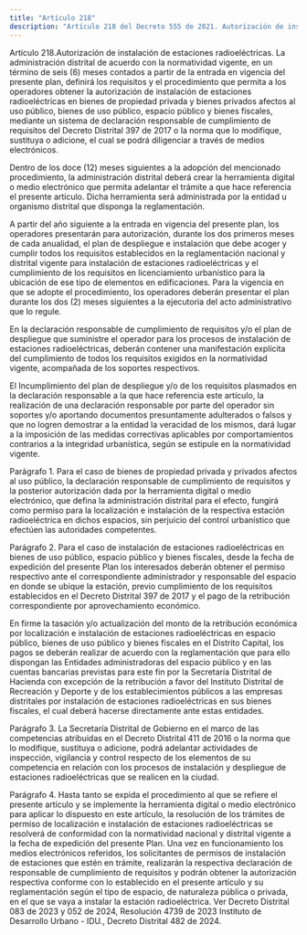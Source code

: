 ```yaml
---
title: "Artículo 218"
description: "Artículo 218 del Decreto 555 de 2021. Autorización de instalación de estaciones radioeléctricas."
---
```


Artículo 218.Autorización de instalación de estaciones radioeléctricas. La administración distrital de acuerdo con la normatividad vigente, en un término de seis (6) meses contados a partir de la entrada en vigencia del presente plan, definirá los requisitos y el procedimiento que permita a los operadores obtener la autorización de instalación de estaciones radioeléctricas en bienes de propiedad privada y bienes privados afectos al uso público, bienes de uso público, espacio público y bienes fiscales, mediante un sistema de declaración responsable de cumplimiento de requisitos del Decreto Distrital 397 de 2017 o la norma que lo modifique, sustituya o adicione, el cual se podrá diligenciar a través de medios electrónicos.
 
Dentro de los doce (12) meses siguientes a la adopción del mencionado procedimiento, la administración distrital deberá crear la herramienta digital o medio electrónico que permita adelantar el trámite a que hace referencia el presente artículo. Dicha herramienta será administrada por la entidad u organismo distrital que disponga la reglamentación.
 
 A partir del año siguiente a la entrada en vigencia del presente plan, los operadores presentarán para autorización, durante los dos primeros meses de cada anualidad, el plan de despliegue e instalación que debe acoger y cumplir todos los requisitos establecidos en la reglamentación nacional y distrital vigente para instalación de estaciones radioeléctricas y el cumplimiento de los requisitos en licenciamiento urbanístico para la ubicación de ese tipo de elementos en edificaciones. Para la vigencia en que se adopte el procedimiento, los operadores deberán presentar el plan durante los dos (2) meses siguientes a la ejecutoria del acto administrativo que lo regule.
 
En la declaración responsable de cumplimiento de requisitos y/o el plan de despliegue que suministre el operador para los procesos de instalación de estaciones radioeléctricas, deberán contener una manifestación explícita del cumplimiento de todos los requisitos exigidos en la normatividad vigente, acompañada de los soportes respectivos.
 
El Incumplimiento del plan de despliegue y/o de los requisitos plasmados en la declaración responsable a la que hace referencia este artículo, la realización de una declaración responsable por parte del operador sin soportes y/o aportando documentos presuntamente adulterados o falsos y que no logren demostrar a la entidad la veracidad de los mismos, dará lugar a la imposición de las medidas correctivas aplicables por comportamientos contrarios a la integridad urbanística, según se estipule en la normatividad vigente.
 
Parágrafo 1. Para el caso de bienes de propiedad privada y privados afectos al uso público, la declaración responsable de cumplimiento de requisitos y la posterior autorización dada por la herramienta digital o medio electrónico, que defina la administración distrital para el efecto, fungirá como permiso para la localización e instalación de la respectiva estación radioeléctrica en dichos espacios, sin perjuicio del control urbanístico que efectúen las autoridades competentes.
 
Parágrafo 2. Para el caso de instalación de estaciones radioeléctricas en bienes de uso público, espacio público y bienes fiscales, desde la fecha de expedición del presente Plan los interesados deberán obtener el permiso respectivo ante el correspondiente administrador y responsable del espacio en donde se ubique la estación, previo cumplimiento de los requisitos establecidos en el Decreto Distrital 397 de 2017 y el pago de la retribución correspondiente por aprovechamiento económico.
 
En firme la tasación y/o actualización del monto de la retribución económica por localización e instalación de estaciones radioeléctricas en espacio público, bienes de uso público y bienes fiscales en el Distrito Capital, los pagos se deberán realizar de acuerdo con la reglamentación que para ello dispongan las Entidades administradoras del espacio público y en las cuentas bancarias previstas para este fin por la Secretaría Distrital de Hacienda con excepción de la retribución a favor del Instituto Distrital de Recreación y Deporte y de los establecimientos públicos a las empresas distritales por instalación de estaciones radioeléctricas en sus bienes fiscales, el cual deberá hacerse directamente ante estas entidades.
 
Parágrafo 3. La Secretaría Distrital de Gobierno en el marco de las competencias atribuidas en el Decreto Distrital 411 de 2016 o la norma que lo modifique, sustituya o adicione, podrá adelantar actividades de inspección, vigilancia y control respecto de los elementos de su competencia en relación con los procesos de instalación y despliegue de estaciones radioeléctricas que se realicen en la ciudad.
 
Parágrafo 4. Hasta tanto se expida el procedimiento al que se refiere el presente artículo y se implemente la herramienta digital o medio electrónico para aplicar lo dispuesto en este artículo, la resolución de los trámites de permiso de localización e instalación de estaciones radioeléctricas se resolverá de conformidad con la normatividad nacional y distrital vigente a la fecha de expedición del presente Plan. Una vez en funcionamiento los medios electrónicos referidos, los solicitantes de permisos de instalación de estaciones que estén en trámite, realizarán la respectiva declaración de responsable de cumplimiento de requisitos y podrán obtener la autorización respectiva conforme con lo establecido en el presente artículo y su reglamentación según el tipo de espacio, de naturaleza pública o privada, en el que se vaya a instalar la estación radioeléctrica.
Ver Decreto Distrital 083 de 2023 y 052 de 2024, Resolución 4739 de 2023 Instituto de Desarrollo Urbano - IDU., Decreto Distrital 482 de 2024.